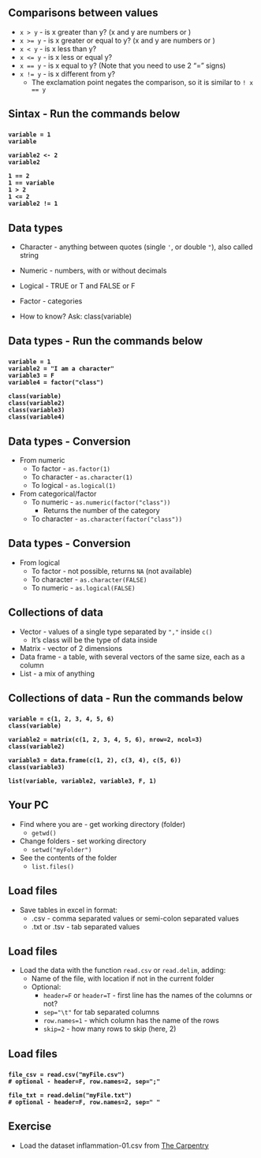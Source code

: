 
## Comparisons between values {#slide1}

- <span class="code">`x > y`</span> - is x greater than y? (x and y are numbers or )
- <span class="code">`x >= y`</span> - is x greater or equal to y? (x and y are numbers or )
- <span class="code">`x < y`</span> - is x less than y?
- <span class="code">`x <= y`</span> - is x less or equal y?
- <span class="code">`x == y`</span> - is x equal to y? (Note that you need to use 2 "=" signs)
- <span class="code">`x != y`</span> - is x different from y? 
	- The exclamation point negates the comparison, so it is similar to <span class="code">`! x == y`</span>

## Sintax - Run the commands below {#slide2}

### <b>
<div class="code">
```
variable = 1
variable

variable2 <- 2
variable2

1 == 2
1 == variable
1 > 2
1 <= 2
variable2 != 1
```
</div>
### </b>

## Data types {#slide3}

- Character - anything between quotes (single `'`, or double `"`), also called string
- Numeric - numbers, with or without decimals
- Logical - TRUE or T and FALSE or F
- Factor - categories 

- How to know? Ask: class(variable)

## Data types - Run the commands below {#slide4}

### <b>
<div class="code">
```
variable = 1
variable2 = "I am a character"
variable3 = F
variable4 = factor("class")

class(variable)
class(variable2)
class(variable3)
class(variable4)
```
</div>
### </b>

## Data types - Conversion {#slide5}

- From numeric
	- To factor - <span class="code">`as.factor(1)`</span>
	- To character - <span class="code">`as.character(1)`</span>
	- To logical - <span class="code">`as.logical(1)`</span>
- From categorical/factor
	- To numeric - <span class="code">`as.numeric(factor("class"))`</span>
		- Returns the number of the category
	- To character - <span class="code">`as.character(factor("class"))`</span>

## Data types - Conversion {#slide6}

- From logical
	- To factor - not possible, returns `NA` (not available)
	- To character - <span class="code">`as.character(FALSE)`</span>
	- To numeric - <span class="code">`as.logical(FALSE)`</span>

## Collections of data {#slide7}

- Vector - values of a single type separated by `","` inside `c()`
	- It's class will be the type of data inside
- Matrix - vector of 2 dimensions
- Data frame - a table, with several vectors of the same size, each as a column
- List - a mix of anything

## Collections of data - Run the commands below {#slide8}

### <b>
<div class="code">
```
variable = c(1, 2, 3, 4, 5, 6)
class(variable)

variable2 = matrix(c(1, 2, 3, 4, 5, 6), nrow=2, ncol=3)
class(variable2)

variable3 = data.frame(c(1, 2), c(3, 4), c(5, 6))
class(variable3)

list(variable, variable2, variable3, F, 1)
```


</div>
### </b>

## Your PC {#slide9}

- Find where you are - get working directory (folder)
	- <span class="code">`getwd()`</span>
- Change folders - set working directory
	- <span class="code">`setwd("myFolder")`</span>
- See the contents of the folder
	- <span class="code">`list.files()`</span>
	
## Load files {#slide10}

- Save tables in excel in format:
	- .csv - comma separated values or semi-colon separated values
	- .txt or .tsv - tab separated values

## Load files {#slide11}

- Load the data with the function `read.csv` or `read.delim`, adding:
	- Name of the file, with location if not in the current folder
	- Optional:
		- `header=F` or `header=T` - first line has the names of the columns or not?
		- `sep="\t"` for tab separated columns
		- `row.names=1` - which column has the name of the rows 
		- `skip=2` - how many rows to skip (here, 2)

## Load files {#slide12}

### <b>
<div class="code">
```
file_csv = read.csv("myFile.csv")
# optional - header=F, row.names=2, sep=";"

file_txt = read.delim("myFile.txt")
# optional - header=F, row.names=2, sep=" "
```
</div>
### </b>


## Exercise {#slide13}


- Load the dataset inflammation-01.csv from [The Carpentry](https://swcarpentry.github.io/shell-novice/setup.html)

